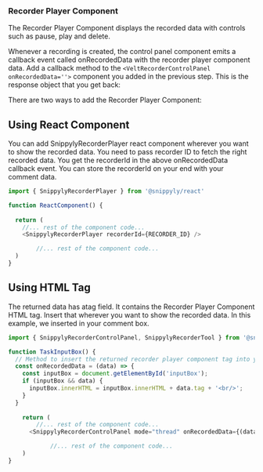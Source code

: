 ### Recorder Player Component

The Recorder Player Component displays the recorded data with controls such as pause, play and delete.

Whenever a recording is created, the control panel component emits a callback event called onRecordedData with the recorder player component data. Add a callback method to the `<VeltRecorderControlPanel onRecordedData=''>` component you added in the previous step. This is the response object that you get back:



There are two ways to add the Recorder Player Component:

## Using React Component

You can add SnippylyRecorderPlayer react component wherever you want to show the recorded data. You need to pass recorder ID to fetch the right recorded data. You get the recorderId in the above onRecordedData callback event. You can store the recorderId on your end with your comment data.

```js
import { SnippylyRecorderPlayer } from '@snippyly/react'

function ReactComponent() {
  
  return (
    //... rest of the component code...
    <SnippylyRecorderPlayer recorderId={RECORDER_ID} />

		//... rest of the component code...
  )
}
```


## Using HTML Tag
The returned data has atag field. It contains the Recorder Player Component HTML tag. Insert that wherever you want to show the recorded data. In this example, we inserted in your comment box.

```js
import { SnippylyRecorderControlPanel, SnippylyRecorderTool } from '@snippyly/react'

function TaskInputBox() {
  // Method to insert the returned recorder player component tag into your comment input box container.
  const onRecordedData = (data) => {
    const inputBox = document.getElementById('inputBox');
    if (inputBox && data) {
      inputBox.innerHTML = inputBox.innerHTML + data.tag + '<br/>';
    }
  }
  
    return (
    	//... rest of the component code...
      <SnippylyRecorderControlPanel mode="thread" onRecordedData={(data) => onRecordedData(data)} />

			//... rest of the component code...
    )
}
```

